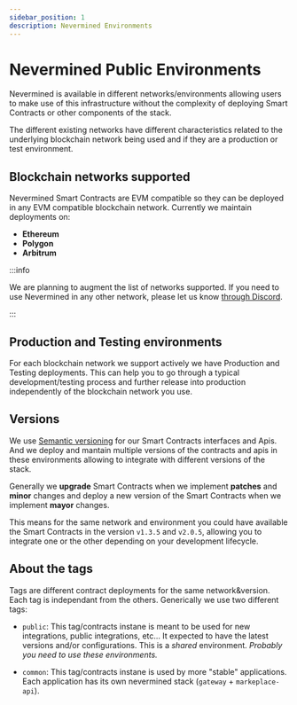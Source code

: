```yaml
---
sidebar_position: 1
description: Nevermined Environments
---
```


# Nevermined Public Environments

Nevermined is available in different networks/environments allowing users to make use of this
infrastructure without the complexity of deploying Smart Contracts or other components of
the stack.

The different existing networks have different characteristics related to the underlying blockchain network being used and if they are a production or test environment.

## Blockchain networks supported

Nevermined Smart Contracts are EVM compatible so they can be deployed in any EVM compatible blockchain network. Currently we maintain deployments on:

- **Ethereum**
- **Polygon**
- **Arbitrum**

:::info

We are planning to augment the list of networks supported. If you need to use Nevermined in any other network, please let us know [through Discord](https://discord.gg/GZju2qScKq).

:::

## Production and Testing environments

For each blockchain network we support actively we have Production and Testing deployments. This can help you to go through a typical development/testing process and further release into production independently of the blockchain network you use.

## Versions

We use [Semantic versioning](https://semver.org/) for our Smart Contracts interfaces and Apis. And we deploy and mantain multiple versions of the contracts and apis in these environments allowing to integrate with different versions of the stack.

Generally we **upgrade** Smart Contracts when we implement **patches** and **minor** changes and deploy a new version of the Smart Contracts when we implement **mayor** changes.

This means for the same network and environment you could have available the Smart Contracts in the version `v1.3.5` and `v2.0.5`, allowing you to integrate one or the other depending on your development lifecycle.

## About the tags

Tags are different contract deployments for the same network&version. Each tag is independant from the others. Generically we use two different tags:

- `public`: This tag/contracts instane is meant to be used for new integrations, public integrations, etc... It expected to have the latest versions and/or configurations. This is a _shared_ environment. _Probably you need to use these environments._

- `common`: This tag/contracts instane is used by more "stable" applications. Each application has its own nevermined stack (`gateway` + `markeplace-api`).


<DocCardList />
